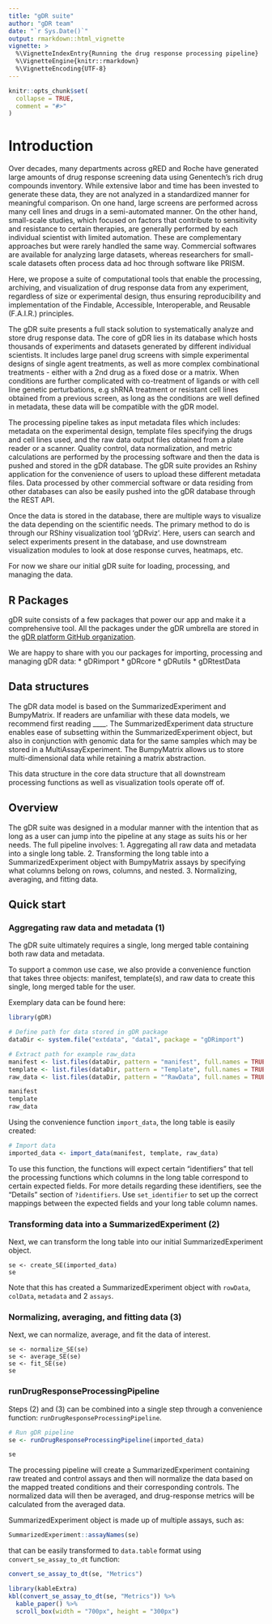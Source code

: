 ```yaml
---
title: "gDR suite"
author: "gDR team"
date: "`r Sys.Date()`"
output: rmarkdown::html_vignette
vignette: >
  %\VignetteIndexEntry{Running the drug response processing pipeline}
  %\VignetteEngine{knitr::rmarkdown}
  %\VignetteEncoding{UTF-8}
---
```


```r
knitr::opts_chunk$set(
  collapse = TRUE,
  comment = "#>"
)
```

# Introduction {#intro}

Over decades, many departments across gRED and Roche have generated large amounts of drug response screening data using Genentech's rich drug compounds inventory. While extensive labor and time has been invested to generate these data, they are not analyzed in a standardized manner for meaningful comparison. On one hand, large screens are performed across many cell lines and drugs in a semi-automated manner. On the other hand, small-scale studies, which focused on factors that contribute to sensitivity and resistance to certain therapies, are generally performed by each individual scientist with limited automation. These are complementary approaches but were rarely handled the same way. Commercial softwares are available for analyzing large datasets, whereas researchers for small-scale datasets often process data ad hoc through software like PRISM.

Here, we propose a suite of computational tools that enable the processing, archiving, and visualization of drug response data from any experiment, regardless of size or experimental design, thus ensuring reproducibility and implementation of the Findable, Accessible, Interoperable, and Reusable (F.A.I.R.) principles. 

The gDR suite presents a full stack solution to systematically analyze and store drug response data. The core of gDR lies in its database which hosts thousands of experiments and datasets generated by different individual scientists. It includes large panel drug screens with simple experimental designs of single agent treatments, as well as more complex combinational treatments - either with a 2nd drug as a fixed dose or a matrix. When conditions are further complicated with co-treatment of ligands or with cell line genetic perturbations, e.g shRNA treatment or resistant cell lines obtained from a previous screen, as long as the conditions are well defined in metadata, these data will be compatible with the gDR model.

The processing pipeline takes as input metadata files which includes: metadata on the experimental design, template files specifying the drugs and cell lines used, and the raw data output files obtained from a plate reader or a scanner. Quality control, data normalization, and metric calculations are performed by the processing software and then the data is pushed and stored in the gDR database. The gDR suite provides an Rshiny application for the convenience of users to upload these different metadata files. Data processed by other commercial software or data residing from other databases can also be easily pushed into the gDR database through the REST API.

Once the data is stored in the database, there are multiple ways to visualize the data depending on the scientific needs. The primary method to do is through our RShiny visualization tool 'gDRviz'. Here, users can search and select experiments present in the database, and use downstream visualization modules to look at dose response curves, heatmaps, etc.

For now we share our initial gDR suite for loading, processing, and managing the data.

## R Packages {#rpackages}

gDR suite consists of a few packages that power our app and make it a comprehensive tool.
All the packages under the gDR umbrella are stored in the [gDR platform GitHub organization](https://github.roche.com/gdrplatform/).

We are happy to share with you our packages for importing, processing and managing gDR data:
* gDRimport
* gDRcore
* gDRutils
* gDRtestData

## Data structures 
The gDR data model is based on the SummarizedExperiment and BumpyMatrix. If readers are unfamiliar with these data models, we recommend first reading ____. The SummarizedExperiment data structure enables ease of subsetting within the SummarizedExperiment object, but also in conjunction with genomic data for the same samples which may be stored in a MultiAssayExperiment. The BumpyMatrix allows us to store multi-dimensional data while retaining a matrix abstraction.

This data structure in the core data structure that all downstream processing functions as well as visualization tools operate off of.

## Overview
The gDR suite was designed in a modular manner with the intention that as long as a user can jump into the pipeline at any stage as suits his or her needs. The full pipeline involves:
1. Aggregating all raw data and metadata into a single long table.
2. Transforming the long table into a SummarizedExperiment object with BumpyMatrix assays by specifying what columns belong on rows, columns, and nested.
3. Normalizing, averaging, and fitting data.


## Quick start

### Aggregating raw data and metadata (1)

The gDR suite ultimately requires a single, long merged table containing both raw data and metadata.

To support a common use case, we also provide a convenience function that takes three objects: manifest, template(s), and raw data to create this single, long merged table for the user.

Exemplary data can be found here:

```r
library(gDR)

# Define path for data stored in gDR package
dataDir <- system.file("extdata", "data1", package = "gDRimport")

# Extract path for example raw_data
manifest <- list.files(dataDir, pattern = "manifest", full.names = TRUE)
template <- list.files(dataDir, pattern = "Template", full.names = TRUE)
raw_data <- list.files(dataDir, pattern = "^RawData", full.names = TRUE)

manifest
template
raw_data
```

Using the convenience function `import_data`, the long table is easily created: 

```r
# Import data
imported_data <- import_data(manifest, template, raw_data)
```

To use this function, the functions will expect certain "identifiers" that tell the processing functions which columns in the long table correspond to certain expected fields. For more details regarding these identifiers, see the "Details" section of `?identifiers`. Use `set_identifier` to set up the correct mappings between the expected fields and your long table column names.

### Transforming data into a SummarizedExperiment (2)
Next, we can transform the long table into our initial SummarizedExperiment object.
```
se <- create_SE(imported_data)
se
```
Note that this has created a SummarizedExperiment object with `rowData`, `colData`, `metadata` and 2 `assays`.


### Normalizing, averaging, and fitting data (3)
Next, we can normalize, average, and fit the data of interest. 
```
se <- normalize_SE(se)
se <- average_SE(se)
se <- fit_SE(se)
se
```

### runDrugResponseProcessingPipeline
Steps (2) and (3) can be combined into a single step through a convenience function: `runDrugResponseProcessingPipeline`.

```r
# Run gDR pipeline
se <- runDrugResponseProcessingPipeline(imported_data)
```
```r
se
```

The processing pipeline will create a SummarizedExperiment containing raw treated and control assays and then will normalize the data based on the mapped treated conditions and their corresponding controls. The normalized data will then be averaged, and drug-response metrics will be calculated from the averaged data.

SummarizedExperiment object is made up of multiple assays, such as:

```r
SummarizedExperiment::assayNames(se)
```

that can be easily transformed to `data.table` format using `convert_se_assay_to_dt` function:

```r
convert_se_assay_to_dt(se, "Metrics")
```

```r
library(kableExtra)
kbl(convert_se_assay_to_dt(se, "Metrics")) %>%
  kable_paper() %>%
  scroll_box(width = "700px", height = "300px")
```

